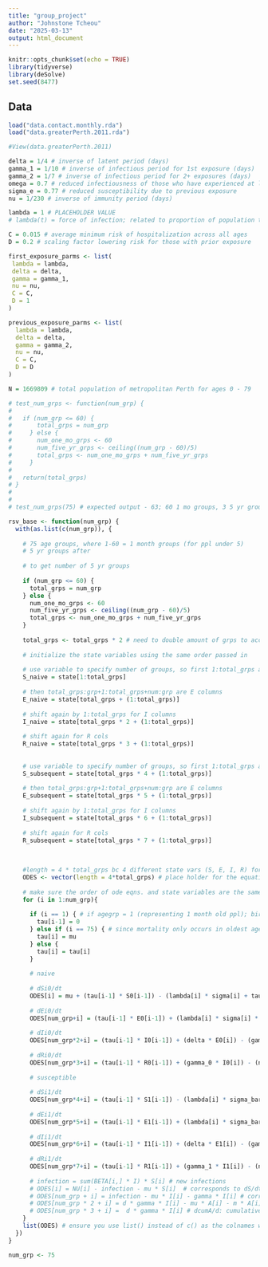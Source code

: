 ```yaml
---
title: "group_project"
author: "Johnstone Tcheou"
date: "2025-03-13"
output: html_document
---
```


```r
knitr::opts_chunk$set(echo = TRUE)
library(tidyverse)
library(deSolve)
set.seed(8477)
```

## Data

```r
load("data.contact.monthly.rda")
load("data.greaterPerth.2011.rda")
```

```r
#View(data.greaterPerth.2011)
```

```r
delta = 1/4 # inverse of latent period (days)
gamma_1 = 1/10 # inverse of infectious period for 1st exposure (days)
gamma_2 = 1/7 # inverse of infectious period for 2+ exposures (days)
omega = 0.7 # reduced infectiousness of those who have experienced at least 1 prior infection
sigma_e = 0.77 # reduced susceptibility due to previous exposure
nu = 1/230 # inverse of immunity period (days)

lambda = 1 # PLACEHOLDER VALUE 
# lambda(t) = force of infection; related to proportion of population that is infectious and incorporates seasonally-fluctuating transmission 

C = 0.015 # average minimum risk of hospitalization across all ages 
D = 0.2 # scaling factor lowering risk for those with prior exposure 

first_exposure_parms <- list(
 lambda = lambda,
 delta = delta,
 gamma = gamma_1,
 nu = nu,
 C = C,
 D = 1
)

previous_exposure_parms <- list(
  lambda = lambda,
  delta = delta,
  gamma = gamma_2,
  nu = nu,
  C = C,
  D = D
)


```

```r

N = 1669809 # total population of metropolitan Perth for ages 0 - 79

# test_num_grps <- function(num_grp) {
#   
#   if (num_grp <= 60) {
#       total_grps = num_grp
#     } else {
#       num_one_mo_grps <- 60
#       num_five_yr_grps <- ceiling((num_grp - 60)/5)
#       total_grps <- num_one_mo_grps + num_five_yr_grps
#     }
#     
#   return(total_grps)
# }
# 
# 
# test_num_grps(75) # expected output - 63; 60 1 mo groups, 3 5 yr groups thereafter

rsv_base <- function(num_grp) {
  with(as.list(c(num_grp)), {
    
    # 75 age groups, where 1-60 = 1 month groups (for ppl under 5)
    # 5 yr groups after
    
    # to get number of 5 yr groups
    
    if (num_grp <= 60) {
      total_grps = num_grp
    } else {
      num_one_mo_grps <- 60
      num_five_yr_grps <- ceiling((num_grp - 60)/5)
      total_grps <- num_one_mo_grps + num_five_yr_grps
    }
    
    total_grps <- total_grps * 2 # need to double amount of grps to account for naive and subsequent exposures
    
    # initialize the state variables using the same order passed in
    
    # use variable to specify number of groups, so first 1:total_grps are for susceptibles
    S_naive = state[1:total_grps] 
    
    # then total_grps:grp+1:total_grps+num:grp are E columns
    E_naive = state[total_grps + (1:total_grps)]
    
    # shift again by 1:total_grps for I columns
    I_naive = state[total_grps * 2 + (1:total_grps)]
    
    # shift again for R cols
    R_naive = state[total_grps * 3 + (1:total_grps)]
    
    
    # use variable to specify number of groups, so first 1:total_grps are for susceptibles
    S_subsequent = state[total_grps * 4 + (1:total_grps)] 
    
    # then total_grps:grp+1:total_grps+num:grp are E columns
    E_subsequent = state[total_grps * 5 + (1:total_grps)]
    
    # shift again by 1:total_grps for I columns
    I_subsequent = state[total_grps * 6 + (1:total_grps)]
    
    # shift again for R cols
    R_subsequent = state[total_grps * 7 + (1:total_grps)]
    
    
    
    #length = 4 * total_grps bc 4 different state vars (S, E, I, R) for each grp
    ODES <- vector(length = 4*total_grps) # place holder for the equations: 4 state variables (S, I, A, cumA)
    
    # make sure the order of ode eqns. and state variables are the same!
    for (i in 1:num_grp){
      
      if (i == 1) { # if agegrp = 1 (representing 1 month old ppl); birth rate = mu; 0 otherwise
        tau[i-1] = 0 
      } else if (i == 75) { # since mortality only occurs in oldest age group, we are in closed system so mortality rate = birth rate
        tau[i] = mu 
      } else {
        tau[i] = tau[i]
      }
      
      # naive
      
      # dSi0/dt
      ODES[i] = mu + (tau[i-1] * S0[i-1]) - (lambda[i] * sigma[i] + tau[i]) * S0[i]
      
      # dEi0/dt
      ODES[num_grp+i] = (tau[i-1] * E0[i-1]) + (lambda[i] * sigma[i] * S0[i]) - (delta + tau[i]) * E0[i]
      
      # dIi0/dt 
      ODES[num_grp*2+i] = (tau[i-1] * I0[i-1]) + (delta * E0[i]) - (gamma_0 + tau[i]) * I0[i]
      
      # dRi0/dt
      ODES[num_grp*3+i] = (tau[i-1] * R0[i-1]) + (gamma_0 * I0[i]) - (nu + tau[i]) * R0[i]
      
      # susceptible
      
      # dSi1/dt 
      ODES[num_grp*4+i] = (tau[i-1] * S1[i-1]) - (lambda[i] * sigma_bar[i] + tau[i]) - nu(R1[i] + R0[i])
      
      # dEi1/dt
      ODES[num_grp*5+i] = (tau[i-1] * E1[i-1]) + (lambda[i] * sigma_bar[i] + S1[i]) - (delta + tau[i]) * E1[i]
      
      # dIi1/dt
      ODES[num_grp*6+i] = (tau[i-1] * I1[i-1]) + (delta * E1[i]) - (gamma_1 + tau[i]) * I1[i]
      
      # dRi1/dt
      ODES[num_grp*7+i] = (tau[i-1] * R1[i-1]) + (gamma_1 * I1[i]) - (nu + tau[i]) * R1[i]
      
      # infection = sum(BETA[i,] * I) * S[i] # new infections
      # ODES[i] = NU[i] - infection - mu * S[i]  # corresponds to dS/dt chunk from one at a time coding
      # ODES[num_grp + i] = infection - mu * I[i] - gamma * I[i] # corresponds to dI/dt chunk
      # ODES[num_grp * 2 + i] = d * gamma * I[i] - mu * A[i] - m * A[i]  # corresponds to dA/dt
      # ODES[num_grp * 3 + i] =  d * gamma * I[i] # dcumA/d: cumulative incidence
    }
    list(ODES) # ensure you use list() instead of c() as the colnames will have parameter names and more intuitive 
  })
}

num_grp <- 75
```


